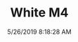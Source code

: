---
width: 1333
height: 2000
title: White M4
description: F82 with the competition package
date: 5/26/2019 8:18:28 AM
cameraMake: Sony
cameraModel: ILCE-7M3
lens: FE 24-105mm F4 G OSS
settingsfStop: f/5.6
settingsISO: ISO 100
settingsShutter: 1/320
settingsFocalLength: 86 mm
---